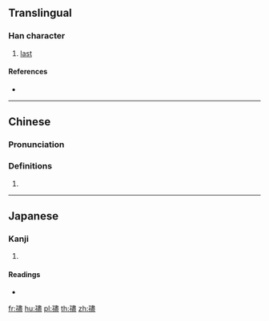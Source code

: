 {{character info/new}}
==Translingual==

===Han character===
{{Han char|rn=39|rad=子|as=14|sn=17|four=15417|canj=NDLMT|ids=⿰子盡}}

# [[last]]

====References====
* {{Han ref|kx=0281.030|dkj=07043|dj=0551.040|hdz=21020.040|uh=5B7B|ud=23419|bh=ECD7|bd=60631}}

----

==Chinese==
{{zh-forms|s=𡥧|alt=𡦌}}

===Pronunciation===
{{zh-pron
|m=nái
|c=laai1
|cat=
}}

===Definitions===
{{zh-hanzi}}

# {{rfdef|zh}}

----

==Japanese==

===Kanji===
{{ja-kanji|grade=|rs=子14}}

# {{defn|lang=ja|sort=子14}}

====Readings====
* {{ja-readings|on=[[だい]] (dai), [[ない]] (nai)|kun=}}

[[fr:孻]]
[[hu:孻]]
[[pl:孻]]
[[th:孻]]
[[zh:孻]]